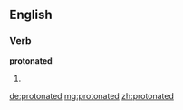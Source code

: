 ==English==

===Verb===
'''protonated'''

# {{en-past of|protonate}}

[[de:protonated]]
[[mg:protonated]]
[[zh:protonated]]